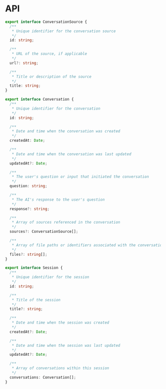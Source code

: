 
<Meta title="Docs/API" />

# API

```ts
export interface ConversationSource {
  /**
   * Unique identifier for the conversation source
   */
  id: string;

  /**
   * URL of the source, if applicable
   */
  url?: string;

  /**
   * Title or description of the source
   */
  title: string;
}

export interface Conversation {
  /**
   * Unique identifier for the conversation
   */
  id: string;

  /**
   * Date and time when the conversation was created
   */
  createdAt: Date;

  /**
   * Date and time when the conversation was last updated
   */
  updatedAt?: Date;

  /**
   * The user's question or input that initiated the conversation
   */
  question: string;

  /**
   * The AI's response to the user's question
   */
  response?: string;

  /**
   * Array of sources referenced in the conversation
   */
  sources?: ConversationSource[];

  /**
   * Array of file paths or identifiers associated with the conversation
   */
  files?: string[];
}

export interface Session {
  /**
   * Unique identifier for the session
   */
  id: string;

  /**
   * Title of the session
   */
  title?: string;

  /**
   * Date and time when the session was created
   */
  createdAt?: Date;

  /**
   * Date and time when the session was last updated
   */
  updatedAt?: Date;

  /**
   * Array of conversations within this session
   */
  conversations: Conversation[];
}
```
